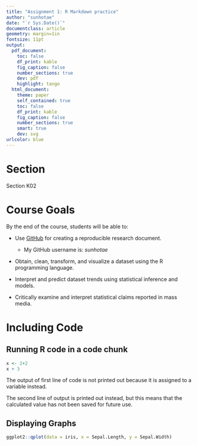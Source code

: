 ```yaml
---
title: "Assignment 1: R Markdown practice"
author: "sunhotae"
date: "`r Sys.Date()`"
documentclass: article
geometry: margin=1in
fontsize: 11pt
output:
  pdf_document:
    toc: false
    df_print: kable
    fig_caption: false
    number_sections: true
    dev: pdf
    highlight: tango
  html_document:
    theme: paper
    self_contained: true
    toc: false
    df_print: kable
    fig_caption: false
    number_sections: true
    smart: true
    dev: svg
urlcolor: blue
---
```


<!-- Write your Markdown below this line -->

# Section

Section K02

# Course Goals

By the end of the course, students will be able to:  

*  Use [GitHub](https://github.com) for creating a reproducible research document.  

    *  My GitHub username is: *sunhotae*
    
*  Obtain, clean, transform, and visualize a dataset using the R programming language.

*  Interpret and predict dataset trends using statistical inference and models.

*  Critically examine and interpret statistical claims reported in mass media.

# Including Code

## Running R code in a code chunk

```r
x <- 2+2
x + 3
```

The output of first line of code is not printed out because it is assigned to a variable instead.

The second line of output is printed out instead, but this means that the calculated value has not been saved for future use.

## Displaying Graphs

```r
ggplot2::qplot(data = iris, x = Sepal.Length, y = Sepal.Width)
```
